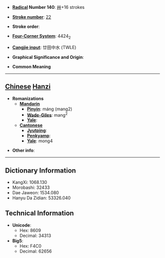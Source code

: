 * '''[[Wiktionary:Chinese radical index| Radical]] Number 140''': [[Wiktionary:Chinese radical index 艸|艸]]+16 strokes

* '''[[Wiktionary:Chinese total strokes index|Stroke number]]''': [[Wiktionary:Chinese total strokes index 22|22]]

* '''Stroke order''': 

* '''[[Wiktionary:Chinese four corner index|Four-Corner System]]''': 4424<sub>2</sub>

* '''[[Wiktionary:Chinese Cangjie index|Cangjie input]]''': 廿田中水 (TWLE)

* '''Graphical Significance and Origin''': 

* '''Common Meaning'''

----

== [[Chinese]] [[Hanzi]] ==

* '''Romanizations'''
** '''[[Mandarin]]'''
*** '''[[Pinyin]]''': máng (mang2)
*** '''[[Wade-Giles]]''': mang<sup>2</sup>
*** '''[[Yale]]''': 
** '''[[Cantonese]]'''
*** '''[[Jyutping]]''':
*** '''[[Penkyamp]]''': 
*** '''[[Yale]]''': mong4

* '''Other info''': 

----

== Dictionary Information ==

* KangXi: 1068.130
* Morobashi: 32433
* Dae Jaweon: 1534.080
* Hanyu Da Zidian: 53326.040

== Technical Information ==

* '''Unicode''':
** Hex: 8609
** Decimal: 34313
* '''Big5''':
** Hex: F4C0
** Decimal: 62656